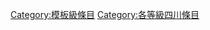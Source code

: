 {{Emptycat}}
{{Articles by Quality|topic=四川|project=四川|format=toc}}

[[Category:模板級條目|Category:模板級條目]]
[[Category:各等級四川條目‎|Category:各等級四川條目‎]]